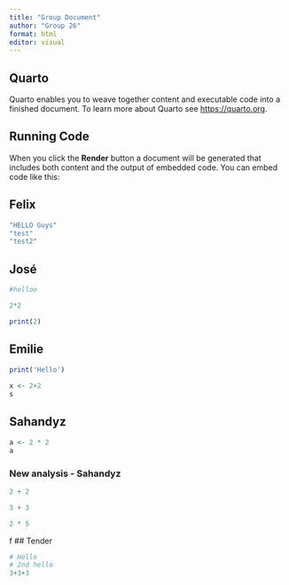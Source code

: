 ```yaml
---
title: "Group Document"
author: "Group 26"
format: html
editor: visual
---
```


## Quarto

Quarto enables you to weave together content and executable code into a finished document. To learn more about Quarto see <https://quarto.org>.

## Running Code

When you click the **Render** button a document will be generated that includes both content and the output of embedded code. You can embed code like this:

## Felix

```r
"HELLO Guys"
"test"
"test2"
```

## José

```r
#helloo

2*2

print(2)


```

## Emilie

```r
print('Hello')
 
x <- 2+2
s
```

## Sahandyz

```r

a <- 2 * 2
a

```

### New analysis - Sahandyz
```r
2 + 2
```

```r
3 + 3
```

```r
2 * 5
```


f
## Tender

```r
# Hello
# 2nd hello
3+3+3
```
